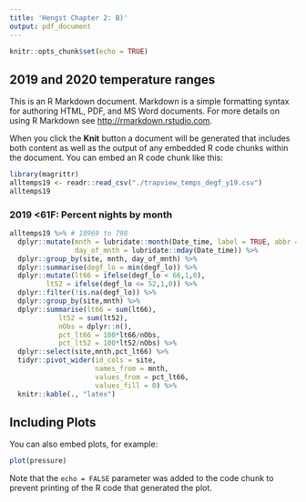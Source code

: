```yaml
---
title: 'Hengst Chapter 2: B)'
output: pdf_document
---
```


```r
knitr::opts_chunk$set(echo = TRUE)
```

## 2019 and 2020 temperature ranges

This is an R Markdown document. Markdown is a simple formatting syntax for authoring HTML, PDF, and MS Word documents. For more details on using R Markdown see <http://rmarkdown.rstudio.com>.

When you click the **Knit** button a document will be generated that includes both content as well as the output of any embedded R code chunks within the document. You can embed an R code chunk like this:

```r
library(magrittr)
alltemps19 <- readr::read_csv("./trapview_temps_degf_y19.csv")
alltemps19
```

### 2019 <61F: Percent nights by month

``` r
alltemps19 %>% # 18969 to 798
  dplyr::mutate(mnth = lubridate::month(Date_time, label = TRUE, abbr = TRUE),
                day_of_mnth = lubridate::mday(Date_time)) %>% 
  dplyr::group_by(site, mnth, day_of_mnth) %>% 
  dplyr::summarise(degf_lo = min(degf_lo)) %>% 
  dplyr::mutate(lt66 = ifelse(degf_lo < 66,1,0),
         lt52 = ifelse(degf_lo <= 52,1,0)) %>% 
  dplyr::filter(!is.na(degf_lo)) %>% 
  dplyr::group_by(site,mnth) %>% 
  dplyr::summarise(lt66 = sum(lt66),
            lt52 = sum(lt52),
            nObs = dplyr::n(),
            pct_lt66 = 100*lt66/nObs,
            pct_lt52 = 100*lt52/nObs) %>% 
  dplyr::select(site,mnth,pct_lt66) %>% 
  tidyr::pivot_wider(id_cols = site, 
                     names_from = mnth, 
                     values_from = pct_lt66,
                     values_fill = 0) %>% 
  knitr::kable(., "latex")
```

## Including Plots

You can also embed plots, for example:

```r
plot(pressure)
```

Note that the `echo = FALSE` parameter was added to the code chunk to prevent printing of the R code that generated the plot.

